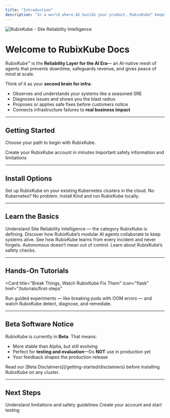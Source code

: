 ```yaml
---
title: "Introduction"
description: "In a world where AI builds your product, RubixKube™ keeps it alive."
---
```


<Frame>
  <img
    style={{ borderRadius: '0.5rem' }}
    src="/images/talk-to-your-infra.png"
    alt="RubixKube - Site Reliability Intelligence"
  />
</Frame>

# Welcome to RubixKube Docs

RubixKube™ is the **Reliability Layer for the AI Era**— an AI-native mesh of agents that prevents downtime, safeguards revenue, and gives peace of mind at scale.

Think of it as your **second brain for infra**:
- Observes and understands your systems like a seasoned SRE
- Diagnoses issues and shows you the blast radius
- Proposes or applies safe fixes before customers notice
- Connects infrastructure failures to **real business impact**
---

## Getting Started

Choose your path to begin with RubixKube.

<CardGroup cols={2}>
  <Card
    title="Sign Up for Free"
    icon="user-plus"
    href="/getting-started/sign-up"
  >
    Create your RubixKube account in minutes
  </Card>
  <Card
    title="Read Beta Disclaimers"
    icon="triangle-exclamation"
    href="/getting-started/disclaimers"
  >
    Important safety information and limitations
  </Card>
</CardGroup>

---

## Install Options

<Columns cols={2}>
  <Card
    title="Cloud Installation"
    icon="cloud"
    href="/getting-started/installation-cloud"
  >
    Set up RubixKube on your existing Kubernetes clusters in the cloud.
  </Card>
  <Card
    title="Local with Kind"
    icon="laptop"
    href="/getting-started/installation-kind"
  >
    No Kubernetes? No problem. Install Kind and run RubixKube locally.
  </Card>
</Columns>

---

## Learn the Basics

<Columns cols={2}>
  <Card
    title="What is SRI?"
    icon="lightbulb"
    href="/concepts/what-is-sri"
  >
    Understand Site Reliability Intelligence — the category RubixKube is defining.
  </Card>
  <Card
    title="Agent Mesh"
    icon="network-wired"
    href="/concepts/agent-mesh"
  >
    Discover how RubixKube’s modular AI agents collaborate to keep systems alive.
  </Card>
  <Card
    title="Memory Engine"
    icon="brain"
    href="/concepts/memory-engine"
  >
    See how RubixKube learns from every incident and never forgets.
  </Card>
  <Card
    title="Guardrails"
    icon="shield"
    href="/concepts/guardrails"
  >
    Autonomous doesn’t mean out of control. Learn about RubixKube’s safety checks.
  </Card>
</Columns>

---

## Hands-On Tutorials

<Card
  title="Break Things, Watch RubixKube Fix Them"
  icon="flask"
  href="/tutorials/first-steps"
>
  Run guided experiments — like breaking pods with OOM errors — and watch RubixKube detect, diagnose, and remediate.
</Card>

---

##  Beta Software Notice

RubixKube is currently in **Beta**.
That means:
- More stable than Alpha, but still evolving
- Perfect for **testing and evaluation**—Do **NOT** use in production yet  
- Your feedback shapes the production release

<Warning>
Read our [Beta Disclaimers](/getting-started/disclaimers) before installing RubixKube on any cluster.
</Warning>

---

## Next Steps

<CardGroup cols={2}>
  <Card
    title="Read Disclaimers"
    icon="triangle-exclamation"
    href="/getting-started/disclaimers"
  >
    Understand limitations and safety guidelines
  </Card>
  <Card
    title="Sign Up Now"
    icon="rocket"
    href="/getting-started/sign-up"
  >
    Create your account and start testing
  </Card>
</CardGroup>
